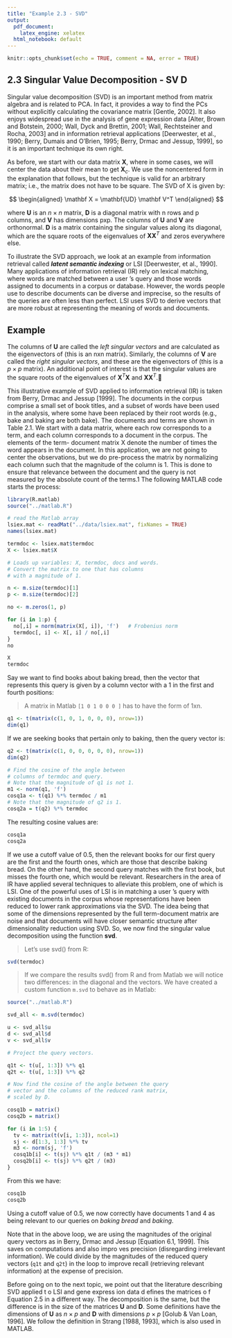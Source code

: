 ```yaml
---
title: "Example 2.3 - SVD"
output:
  pdf_document: 
    latex_engine: xelatex
  html_notebook: default
---
```


```r
knitr::opts_chunk$set(echo = TRUE, comment = NA, error = TRUE)
```

## 2.3 Singular Value Decomposition - SV D
Singular value decomposition (SVD) is an important method from matrix
algebra and is related to PCA. In fact, it provides a way to find the PCs
without explicitly calculating the covariance matrix [Gentle, 2002]. It also
enjoys widespread use in the analysis of gene expression data [Alter, Brown
and Botstein, 2000; Wall, Dyck and Brettin, 2001; Wall, Rechtsteiner and
Rocha, 2003] and in information retrieval applications [Deerwester, et al.,
1990; Berry, Dumais and O’Brien, 1995; Berry, Drmac and Jessup, 1999], so it
is an important technique its own right. 

As before, we start with our data matrix $\mathbf X$, where in some cases, we will
center the data about their mean to get $\mathbf X_c$. We use the noncentered form in
the explanation that follows, but the technique is valid for an arbitrary
matrix; i.e., the matrix does not have to be square. The SVD of X is given by:

$$
\begin{aligned}
\mathbf X = \mathbf{UD} \mathbf V^T
\end{aligned}
$$

where $\mathbf U$ is an $n \times n$ matrix, $\mathbf D$ is a diagonal matrix with n rows and p columns, and $\mathbf V$ has dimensions pxp. The columns of $\mathbf U$ and $\mathbf V$ are orthonormal. $\mathbf D$ is a matrix containing the singular values along its diagonal, which are the square roots of the eigenvalues of $\mathbf X \mathbf X^T$ and zeros everywhere else.

To illustrate the SVD approach, we look at an example from information
retrieval called ___latent semantic indexing___ or LSI [Deerwester, et al., 1990].
Many applications of information retrieval (IR) rely on lexical matching,
where words are matched between a user ’s query and those words assigned
to documents in a corpus or database. However, the words people use to
describe documents can be diverse and imprecise, so the results of the queries
are often less than perfect. LSI uses SVD to derive vectors that are more
robust at representing the meaning of words and documents.

## Example
The columns of $\mathbf U$ are called the _left singular vectors_ and are calculated as
the eigenvectors of (this is an nxn matrix). Similarly, the columns of $\mathbf V$
are called the _right singular vectors_, and these are the eigenvectors of 
(this is a $p \times p$ matrix). An additional point of interest is that the singular
values are the square roots of the eigenvalues of $\mathbf X^T \mathbf X$ and $\mathbf X \mathbf X^T$.￿



This illustrative example of SVD applied to information retrieval (IR) is taken
from Berry, Drmac and Jessup [1999]. The documents in the corpus comprise
a small set of book titles, and a subset of words have been used in the
analysis, where some have been replaced by their root words (e.g., bake and
baking are both bake). The documents and terms are shown in Table 2.1. We
start with a data matrix, where each row corresponds to a term, and each
column corresponds to a document in the corpus. The elements of the term-
document matrix X denote the number of times the word appears in the ￰document. In this application, we are not going to center the observations,
but we do pre-process the matrix by normalizing each column such that the
magnitude of the column is 1. This is done to ensure that relevance between
the document and the query is not measured by the absolute count of the
terms.1 The following MATLAB code starts the process:


```r
library(R.matlab)
source("../matlab.R")

# read the Matlab array
lsiex.mat <- readMat("../data/lsiex.mat", fixNames = TRUE)
names(lsiex.mat)
```

```r
termdoc <- lsiex.mat$termdoc
X <- lsiex.mat$X

# Loads up variables: X, termdoc, docs and words.
# Convert the matrix to one that has columns 
# with a magnitude of 1.

n <- m.size(termdoc)[1]
p <- m.size(termdoc)[2]

no <- m.zeros(1, p)

for (i in 1:p) {
  no[,i] = norm(matrix(X[, i]), 'f')   # Frobenius norm
  termdoc[, i] <- X[, i] / no[,i]
}
no
```

```r
X
termdoc
```


Say we want to find books about baking bread, then the vector that represents
this query is given by a column vector with a 1 in the first and fourth
positions:

> A matrix in Matlab `[1 0 1 0 0 0 ]` has to have the form of 1xn.

```r

q1 <- t(matrix(c(1, 0, 1, 0, 0, 0), nrow=1))
dim(q1)
```

If we are seeking books that pertain only to baking, then the query vector is:

```r
q2 <- t(matrix(c(1, 0, 0, 0, 0, 0), nrow=1))
dim(q2)
```


```r
# Find the cosine of the angle between 
# columns of termdoc and query.
# Note that the magnitude of q1 is not 1.
m1 <- norm(q1, 'f')
cosq1a <- t(q1) %*% termdoc / m1
# Note that the magnitude of q2 is 1.
cosq2a = t(q2) %*% termdoc
```

The resulting cosine values are:
```r
cosq1a
cosq2a
```

If we use a cutoff value of 0.5, then the relevant books for our first query are
the first and the fourth ones, which are those that describe baking bread. On
the other hand, the second query matches with the first book, but misses the
fourth one, which would be relevant. Researchers in the area of IR have
applied several techniques to alleviate this problem, one of which is LSI. One
of the powerful uses of LSI is in matching a user ’s query with existing
documents in the corpus whose representations have been reduced to lower
rank approximations via the SVD. The idea being that some of the dimensions represented by the full term-document matrix are noise and that documents will have closer semantic structure after dimensionality reduction using SVD. So, we now find the singular value decomposition
using the function __svd__.

> Let's use svd() from R:
```r
svd(termdoc)
```

> If we compare the results svd() from R and from Matlab we will notice two differences: in the diagonal and the vectors. We have created a custom function `m.svd` to behave as in Matlab:


```r
source("../matlab.R")

svd_all <- m.svd(termdoc)

u <- svd_all$u
d <- svd_all$d
v <- svd_all$v

# Project the query vectors.

q1t <- t(u[, 1:3]) %*% q1
q2t <- t(u[, 1:3]) %*% q2

# Now find the cosine of the angle between the query 
# vector and the columns of the reduced rank matrix,
# scaled by D.

cosq1b = matrix()
cosq2b = matrix()

for (i in 1:5) {
  tv <- matrix(t(v[i, 1:3]), ncol=1)
  sj <- d[1:3, 1:3] %*% tv
  m3 <- norm(sj, 'f')
  cosq1b[i] <- t(sj) %*% q1t / (m3 * m1)
  cosq2b[i] <- t(sj) %*% q2t / (m3)
}

```

From this we have:
```r
cosq1b
cosq2b
```


Using a cutoff value of 0.5, we now correctly have documents 1 and 4 as being
relevant to our queries on _baking bread_ and _baking_.

Note that in the above loop, we are using the magnitudes of the original
query vectors as in Berry, Drmac and Jessup [Equation 6.1, 1999]. This saves
on computations and also impro ves precision (disregarding irrelevant
information). We could divide by the magnitudes of the reduced query
vectors (`q1t` and `q2t`) in the loop to improve recall (retrieving relevant
information) at the expense of precision.

Before going on to the next topic, we point out that the literature describing
SVD applied t o LSI and gene express ion data d efines the matrices o f
Equation 2.5 in a different way. The decomposition is the same, but the
difference is in the size of the matrices __U__ and __D__. Some definitions have the
dimensions of __U__ as $n \times p$ and __D__ with dimensions $p \times p$ [Golub & Van Loan,
1996]. We follow the definition in Strang [1988, 1993], which is also used in
MATLAB.




